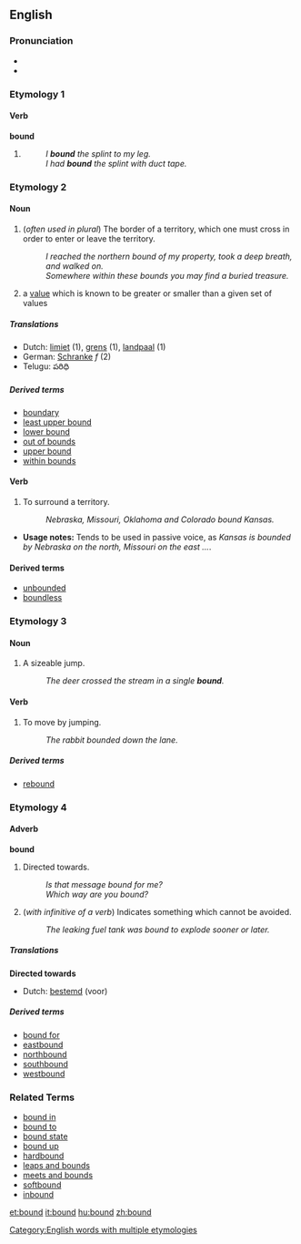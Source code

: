 ==English==

{{rank|expression|Duke|battle|736|bound|York|impossible|greatest}}

===Pronunciation===
*{{SAMPA|/'/}}
*{{IPA|/'bɑʊnd/}}

===Etymology 1===
====Verb====
'''bound'''

# {{past of|bind}}
#: ''I '''bound''' the splint to my leg.''
#: ''I had '''bound''' the splint with duct tape.''

===Etymology 2===
====Noun====
{{en-noun}}

# (''often used in plural'') The border of a territory, which one must cross in order to enter or leave the territory.
#: ''I reached the northern bound of my property, took a deep breath, and walked on.''
#: ''Somewhere within these bounds you may find a buried treasure.''
# {{mathematics}} a [[value]] which is known to be greater or smaller than a given set of values

=====Translations=====
{{rfc-trans}}
*Dutch: [[limiet]] (1), [[grens]] (1), [[landpaal]] (1)
*German: [[Schranke]] ''f'' (2)
*Telugu: పరిధి

=====Derived terms=====
*[[boundary]]
*[[least upper bound]]
*[[lower bound]]
*[[out of bounds]]
*[[upper bound]]
*[[within bounds]]

====Verb====
{{en-verb}}

# To surround a territory.
#: ''Nebraska, Missouri, Oklahoma and Colorado bound Kansas.''
*'''Usage notes:''' Tends to be used in passive voice, as ''Kansas is bounded by Nebraska on the north, Missouri on the east ...''.

====Derived terms====
*[[unbounded]]
*[[boundless]]

===Etymology 3===
====Noun====
{{en-noun}}

# A sizeable jump.
#: ''The deer crossed the stream in a single '''bound'''.''

====Verb====
{{en-verb}}

# To move by jumping.
#: ''The rabbit bounded down the lane.''

=====Derived terms=====
*[[rebound]]

===Etymology 4===
====Adverb====
'''bound'''

# Directed towards.
#: ''Is that message bound for me?''
#: ''Which way are you bound?''
# (''with infinitive of a verb'') Indicates something which cannot be avoided.
#: ''The leaking fuel tank was bound to explode sooner or later.''

=====Translations=====
'''Directed towards'''
*Dutch: [[bestemd]] (voor)

=====Derived terms=====
*[[bound for]]
*[[eastbound]]
*[[northbound]]
*[[southbound]]
*[[westbound]]

===Related Terms===
<!--These need to be put under the according etymologies-->
*[[bound in]]
*[[bound to]]
*[[bound state]]
*[[bound up]]
*[[hardbound]]
*[[leaps and bounds]]
*[[meets and bounds]]
*[[softbound]]
*[[inbound]]

[[Category:English words with multiple etymologies]]

[[et:bound]]
[[it:bound]]
[[hu:bound]]
[[zh:bound]]